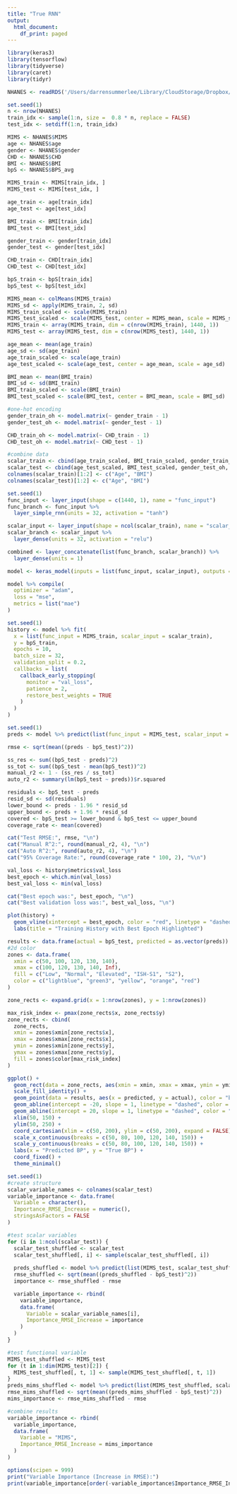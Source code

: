 ```yaml
---
title: "True RNN"
output:
  html_document:
    df_print: paged
---
```


```r
library(keras3)
library(tensorflow)
library(tidyverse)
library(caret)
library(tidyr)

NHANES <- readRDS('/Users/darrensummerlee/Library/CloudStorage/Dropbox/NHANES paper/data set/BP_stats_no_enhance.rds')
```

```r
set.seed(1)
n <- nrow(NHANES)
train_idx <- sample(1:n, size =  0.8 * n, replace = FALSE)
test_idx <- setdiff(1:n, train_idx)

MIMS <- NHANES$MIMS
age <- NHANES$age
gender <- NHANES$gender
CHD <- NHANES$CHD
BMI <- NHANES$BMI
bpS <- NHANES$BPS_avg

MIMS_train <- MIMS[train_idx, ]
MIMS_test <- MIMS[test_idx, ]

age_train <- age[train_idx]
age_test <- age[test_idx]

BMI_train <- BMI[train_idx]
BMI_test <- BMI[test_idx]

gender_train <- gender[train_idx]
gender_test <- gender[test_idx]

CHD_train <- CHD[train_idx]
CHD_test <- CHD[test_idx]

bpS_train <- bpS[train_idx]
bpS_test <- bpS[test_idx]
```

```r
MIMS_mean <- colMeans(MIMS_train)
MIMS_sd <- apply(MIMS_train, 2, sd)
MIMS_train_scaled <- scale(MIMS_train)
MIMS_test_scaled <- scale(MIMS_test, center = MIMS_mean, scale = MIMS_sd)
MIMS_train <- array(MIMS_train, dim = c(nrow(MIMS_train), 1440, 1))
MIMS_test <- array(MIMS_test, dim = c(nrow(MIMS_test), 1440, 1))

age_mean <- mean(age_train)
age_sd <- sd(age_train)
age_train_scaled <- scale(age_train)
age_test_scaled <- scale(age_test, center = age_mean, scale = age_sd)

BMI_mean <- mean(BMI_train)
BMI_sd <- sd(BMI_train)
BMI_train_scaled <- scale(BMI_train)
BMI_test_scaled <- scale(BMI_test, center = BMI_mean, scale = BMI_sd)

#one-hot encoding
gender_train_oh <- model.matrix(~ gender_train - 1)
gender_test_oh <- model.matrix(~ gender_test - 1)

CHD_train_oh <- model.matrix(~ CHD_train - 1)
CHD_test_oh <- model.matrix(~ CHD_test - 1)

#combine data
scalar_train <- cbind(age_train_scaled, BMI_train_scaled, gender_train_oh, CHD_train_oh)
scalar_test <- cbind(age_test_scaled, BMI_test_scaled, gender_test_oh, CHD_test_oh)
colnames(scalar_train)[1:2] <- c("Age", "BMI")
colnames(scalar_test)[1:2] <- c("Age", "BMI")
```

```r
set.seed(1)
func_input <- layer_input(shape = c(1440, 1), name = "func_input")
func_branch <- func_input %>%
  layer_simple_rnn(units = 32, activation = "tanh")

scalar_input <- layer_input(shape = ncol(scalar_train), name = "scalar_input")
scalar_branch <- scalar_input %>%
  layer_dense(units = 32, activation = "relu")

combined <- layer_concatenate(list(func_branch, scalar_branch)) %>%
  layer_dense(units = 1)

model <- keras_model(inputs = list(func_input, scalar_input), outputs = combined)

model %>% compile(
  optimizer = "adam",
  loss = "mse",
  metrics = list("mae")
)
```

```r
set.seed(1)
history <- model %>% fit(
  x = list(func_input = MIMS_train, scalar_input = scalar_train),
  y = bpS_train,
  epochs = 10,
  batch_size = 32,
  validation_split = 0.2,
  callbacks = list(
    callback_early_stopping(
      monitor = "val_loss",
      patience = 2,
      restore_best_weights = TRUE
    )
  )
)
```

```r
set.seed(1)
preds <- model %>% predict(list(func_input = MIMS_test, scalar_input = scalar_test))

rmse <- sqrt(mean((preds - bpS_test)^2))

ss_res <- sum((bpS_test - preds)^2)
ss_tot <- sum((bpS_test - mean(bpS_test))^2)
manual_r2 <- 1 - (ss_res / ss_tot)
auto_r2 <- summary(lm(bpS_test ~ preds))$r.squared

residuals <- bpS_test - preds
resid_sd <- sd(residuals)
lower_bound <- preds - 1.96 * resid_sd
upper_bound <- preds + 1.96 * resid_sd
covered <- bpS_test >= lower_bound & bpS_test <= upper_bound
coverage_rate <- mean(covered)

cat("Test RMSE:", rmse, "\n")
cat("Manual R^2:", round(manual_r2, 4), "\n")
cat("Auto R^2:", round(auto_r2, 4), "\n")
cat("95% Coverage Rate:", round(coverage_rate * 100, 2), "%\n")
```

```r
val_loss <- history$metrics$val_loss
best_epoch <- which.min(val_loss)
best_val_loss <- min(val_loss)

cat("Best epoch was:", best_epoch, "\n")
cat("Best validation loss was:", best_val_loss, "\n")

plot(history) +
  geom_vline(xintercept = best_epoch, color = "red", linetype = "dashed", size = 1) +
  labs(title = "Training History with Best Epoch Highlighted")
```

```r
results <- data.frame(actual = bpS_test, predicted = as.vector(preds))
#2d color
zones <- data.frame(
  xmin = c(50, 100, 120, 130, 140),
  xmax = c(100, 120, 130, 140, Inf),
  fill = c("Low", "Normal", "Elevated", "ISH-S1", "S2"),
  color = c("lightblue", "green3", "yellow", "orange", "red")
)

zone_rects <- expand.grid(x = 1:nrow(zones), y = 1:nrow(zones))

max_risk_index <- pmax(zone_rects$x, zone_rects$y)
zone_rects <- cbind(
  zone_rects,
  xmin = zones$xmin[zone_rects$x],
  xmax = zones$xmax[zone_rects$x],
  ymin = zones$xmin[zone_rects$y],
  ymax = zones$xmax[zone_rects$y],
  fill = zones$color[max_risk_index]
)

ggplot() +
  geom_rect(data = zone_rects, aes(xmin = xmin, xmax = xmax, ymin = ymin, ymax = ymax, fill = fill), alpha = 0.4) +
  scale_fill_identity() +
  geom_point(data = results, aes(x = predicted, y = actual), color = "blue", size = 0.5) +
  geom_abline(intercept = -20, slope = 1, linetype = "dashed", color = "black", linewidth = 0.4) +
  geom_abline(intercept = 20, slope = 1, linetype = "dashed", color = "black", linewidth = 0.4) +
  xlim(50, 150) +
  ylim(50, 250) +
  coord_cartesian(xlim = c(50, 200), ylim = c(50, 200), expand = FALSE) +
  scale_x_continuous(breaks = c(50, 80, 100, 120, 140, 150)) +
  scale_y_continuous(breaks = c(50, 80, 100, 120, 140, 150)) +
  labs(x = "Predicted BP", y = "True BP") +
  coord_fixed() +
  theme_minimal()
```

```r
set.seed(1)
#create structure
scalar_variable_names <- colnames(scalar_test)
variable_importance <- data.frame(
  Variable = character(),
  Importance_RMSE_Increase = numeric(),
  stringsAsFactors = FALSE
)

#test scalar variables
for (i in 1:ncol(scalar_test)) {
  scalar_test_shuffled <- scalar_test
  scalar_test_shuffled[, i] <- sample(scalar_test_shuffled[, i])
  
  preds_shuffled <- model %>% predict(list(MIMS_test, scalar_test_shuffled))
  rmse_shuffled <- sqrt(mean((preds_shuffled - bpS_test)^2))
  importance <- rmse_shuffled - rmse

  variable_importance <- rbind(
    variable_importance, 
    data.frame(
      Variable = scalar_variable_names[i], 
      Importance_RMSE_Increase = importance
    )
  )
}

#test functional variable
MIMS_test_shuffled <- MIMS_test
for (t in 1:dim(MIMS_test)[2]) {
  MIMS_test_shuffled[, t, 1] <- sample(MIMS_test_shuffled[, t, 1])
}
preds_mims_shuffled <- model %>% predict(list(MIMS_test_shuffled, scalar_test))
rmse_mims_shuffled <- sqrt(mean((preds_mims_shuffled - bpS_test)^2))
mims_importance <- rmse_mims_shuffled - rmse

#combine results
variable_importance <- rbind(
  variable_importance, 
  data.frame(
    Variable = "MIMS", 
    Importance_RMSE_Increase = mims_importance
  )
)

options(scipen = 999)
print("Variable Importance (Increase in RMSE):")
print(variable_importance[order(-variable_importance$Importance_RMSE_Increase), ])
```

